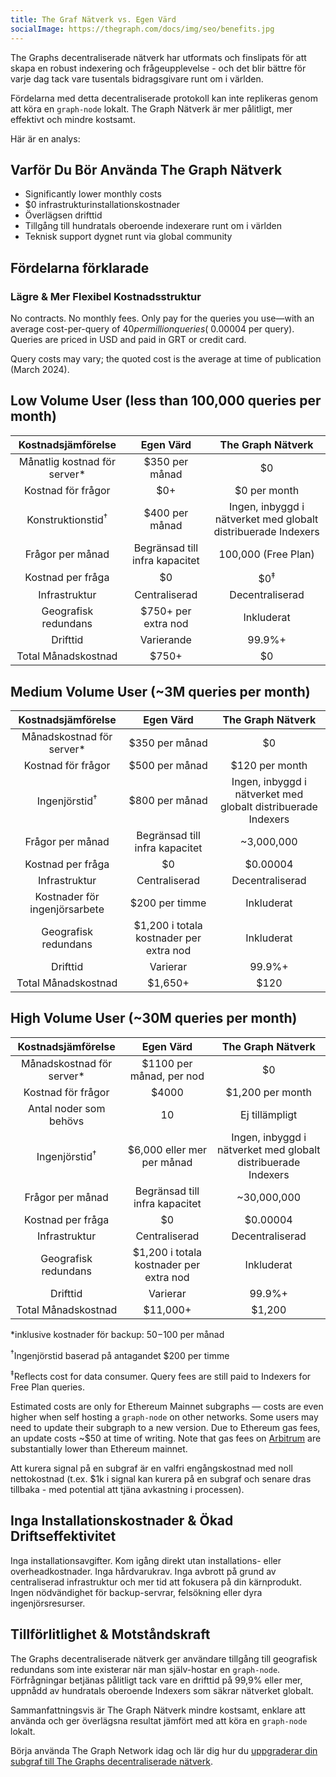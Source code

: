 ```yaml
---
title: The Graf Nätverk vs. Egen Värd
socialImage: https://thegraph.com/docs/img/seo/benefits.jpg
---
```


The Graphs decentraliserade nätverk har utformats och finslipats för att skapa en robust indexering och frågeupplevelse - och det blir bättre för varje dag tack vare tusentals bidragsgivare runt om i världen.

Fördelarna med detta decentraliserade protokoll kan inte replikeras genom att köra en `graph-node` lokalt. The Graph Nätverk är mer pålitligt, mer effektivt och mindre kostsamt.

Här är en analys:

## Varför Du Bör Använda The Graph Nätverk

- Significantly lower monthly costs
- $0 infrastrukturinstallationskostnader
- Överlägsen drifttid
- Tillgång till hundratals oberoende indexerare runt om i världen
- Teknisk support dygnet runt via global community

## Fördelarna förklarade

### Lägre & Mer Flexibel Kostnadsstruktur

No contracts. No monthly fees. Only pay for the queries you use—with an average cost-per-query of $40 per million queries (~$0.00004 per query). Queries are priced in USD and paid in GRT or credit card.

Query costs may vary; the quoted cost is the average at time of publication (March 2024).

## Low Volume User (less than 100,000 queries per month)

|       Kostnadsjämförelse        |                Egen Värd                |                       The Graph Nätverk                       |
|:-------------------------------:|:---------------------------------------:|:-------------------------------------------------------------:|
| Månatlig kostnad för server\* |             $350 per månad              |                              $0                               |
|       Kostnad för frågor        |                   $0+                   |                         $0 per month                          |
|  Konstruktionstid<sup>†</sup>   |             $400 per månad              | Ingen, inbyggd i nätverket med globalt distribuerade Indexers |
|        Frågor per månad         |     Begränsad till infra kapacitet      |                      100,000 (Free Plan)                      |
|        Kostnad per fråga        |                   $0                    |                        $0<sup>‡</sup>                         |
|          Infrastruktur          |              Centraliserad              |                        Decentraliserad                        |
|      Geografisk redundans       |           $750+ per extra nod           |                          Inkluderat                           |
|            Drifttid             |               Varierande                |                            99.9%+                             |
|       Total Månadskostnad       | <span className="highlight-row" />$750+ |                              $0                               |

## Medium Volume User (~3M queries per month)

|      Kostnadsjämförelse       |                 Egen Värd                  |                       The Graph Nätverk                       |
|:-----------------------------:|:------------------------------------------:|:-------------------------------------------------------------:|
| Månadskostnad för server\*  |               $350 per månad               |                              $0                               |
|      Kostnad för frågor       |               $500 per månad               |                        $120 per month                         |
|   Ingenjörstid<sup>†</sup>    |               $800 per månad               | Ingen, inbyggd i nätverket med globalt distribuerade Indexers |
|       Frågor per månad        |       Begränsad till infra kapacitet       |                          ~3,000,000                           |
|       Kostnad per fråga       |                     $0                     |                           $0.00004                            |
|         Infrastruktur         |               Centraliserad                |                        Decentraliserad                        |
| Kostnader för ingenjörsarbete |               $200 per timme               |                          Inkluderat                           |
|     Geografisk redundans      |  $1,200 i totala kostnader per extra nod   |                          Inkluderat                           |
|           Drifttid            |                  Varierar                  |                            99.9%+                             |
|      Total Månadskostnad      | <span className="highlight-row" /> $1,650+ |                             $120                              |

## High Volume User (~30M queries per month)

|      Kostnadsjämförelse      |                  Egen Värd                  |                       The Graph Nätverk                       |
|:----------------------------:|:-------------------------------------------:|:-------------------------------------------------------------:|
| Månadskostnad för server\* |          $1100 per månad, per nod           |                              $0                               |
|      Kostnad för frågor      |                    $4000                    |                       $1,200 per month                        |
|    Antal noder som behövs    |                     10                      |                        Ej tillämpligt                         |
|   Ingenjörstid<sup>†</sup>   |         $6,000 eller mer per månad          | Ingen, inbyggd i nätverket med globalt distribuerade Indexers |
|       Frågor per månad       |       Begränsad till infra kapacitet        |                          ~30,000,000                          |
|      Kostnad per fråga       |                     $0                      |                           $0.00004                            |
|        Infrastruktur         |                Centraliserad                |                        Decentraliserad                        |
|     Geografisk redundans     |   $1,200 i totala kostnader per extra nod   |                          Inkluderat                           |
|           Drifttid           |                  Varierar                   |                            99.9%+                             |
|     Total Månadskostnad      | <span className="highlight-row" /> $11,000+ |                            $1,200                             |

\*inklusive kostnader för backup: $50-$100 per månad

<sup>†</sup>Ingenjörstid baserad på antagandet $200 per timme

<sup>‡</sup>Reflects cost for data consumer. Query fees are still paid to Indexers for Free Plan queries.

Estimated costs are only for Ethereum Mainnet subgraphs — costs are even higher when self hosting a `graph-node` on other networks. Some users may need to update their subgraph to a new version. Due to Ethereum gas fees, an update costs ~$50 at time of writing. Note that gas fees on [Arbitrum](/arbitrum/arbitrum-faq) are substantially lower than Ethereum mainnet.

Att kurera signal på en subgraf är en valfri engångskostnad med noll nettokostnad (t.ex. $1k i signal kan kurera på en subgraf och senare dras tillbaka - med potential att tjäna avkastning i processen).

## Inga Installationskostnader & Ökad Driftseffektivitet

Inga installationsavgifter. Kom igång direkt utan installations- eller overheadkostnader. Inga hårdvarukrav. Inga avbrott på grund av centraliserad infrastruktur och mer tid att fokusera på din kärnprodukt. Ingen nödvändighet för backup-servrar, felsökning eller dyra ingenjörsresurser.

## Tillförlitlighet & Motståndskraft

The Graphs decentraliserade nätverk ger användare tillgång till geografisk redundans som inte existerar när man själv-hostar en `graph-node`. Förfrågningar betjänas pålitligt tack vare en drifttid på 99,9% eller mer, uppnådd av hundratals oberoende Indexers som säkrar nätverket globalt.

Sammanfattningsvis är The Graph Nätverk mindre kostsamt, enklare att använda och ger överlägsna resultat jämfört med att köra en `graph-node` lokalt.

Börja använda The Graph Network idag och lär dig hur du [uppgraderar din subgraf till The Graphs decentraliserade nätverk](/cookbook/upgrading-a-subgraph).
